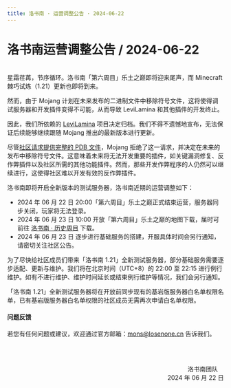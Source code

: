 ```yaml
---
title: 洛书南 · 运营调整公告 · 2024-06-22
---
```


# 洛书南运营调整公告 / 2024-06-22

<br />
星霜荏苒，节序循环。洛书南「第六周目」乐土之巅即将迎来尾声，而 Minecraft 棘巧试炼（1.21）更新也即将到来。

然而，由于 Mojang 计划在未来发布的二进制文件中移除符号文件，这将使得调试服务器和开发插件变得不可能，从而导致 LeviLamina 和其他插件的开发终止。

因此，我们所依赖的 [LeviLamina](https://github.com/LiteLDev/LeviLamina) 项目决定归档。我们不得不遗憾地宣布，无法保证后续能够继续跟随 Mojang 推出的最新版本进行更新。

尽管[社区请求提供完整的 PDB 文件](https://feedback.minecraft.net/hc/en-us/community/posts/23093086772109-Request-for-Complete-PDB-for-Minecraft-Bedrock-Dedicated-Server)，Mojang 拒绝了这一请求，并决定在未来的发布中移除符号文件。这意味着未来将无法开发重要的插件，如关键漏洞修复、反作弊插件以及社区所需的其他功能插件。然而，那些开发作弊程序的人仍然可以继续进行，这使得社区难以开发有效的反作弊插件。

洛书南即将开启全新版本的测试服务器，洛书南近期的运营调整如下：

- 2024 年 06 月 22 日 20:00「第六周目」乐土之巅正式结束运营，服务器同步关闭，玩家将无法登录。
- 2024 年 06 月 23 日 10:00 开放「第六周目」乐土之巅的地图下载，届时可前往 [洛书南 · 历史周目](../../docs/wiki/losenone_previous_playthrough) 下载。
- 2024 年 06 月 23 日 逐步进行基础服务的搭建，开服具体时间会另行通知，请密切关注社区公告。

为了尽快给社区成员们带来「洛书南 1.21」全新测试服务器，部分基础服务需要逐步适配、更新与维护。我们将在北京时间（UTC+8）的 22:00 至 22:15 进行例行维护。如有不进行维护、维护时间延长或结束例行维护等情况，我们会另行通知。

「洛书南 1.21」全新测试服务器将在开放前同步现有的基岩版服务器白名单权限名单，已有基岩版服务器白名单权限的社区成员无需再次申请白名单权限。


#### 问题反馈

若您有任何问题或建议，欢迎通过官方邮箱：mons@losenone.cn 告诉我们。

<br /><br /><p align="right">洛书南团队&emsp;<br />2024 年 06 月 22 日</p>